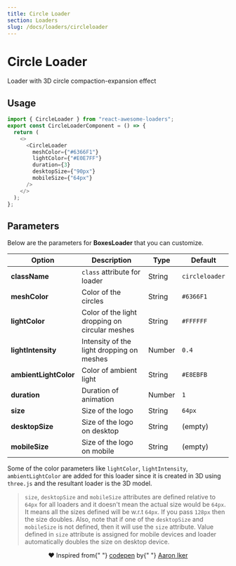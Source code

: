 ```yaml
---
title: Circle Loader
section: Loaders
slug: /docs/loaders/circleloader
---
```



# Circle Loader

Loader with 3D circle compaction-expansion effect

## Usage

<Loader name="CircleLoader" />

```js highlight={1,5-11}
import { CircleLoader } from "react-awesome-loaders";
export const CircleLoaderComponent = () => {
  return (
    <>
      <CircleLoader
        meshColor={"#6366F1"}
        lightColor={"#E0E7FF"}
        duration={3}
        desktopSize={"90px"}
        mobileSize={"64px"}
      />
    </>
  );
};
```

## Parameters

Below are the parameters for **BoxesLoader** that you can customize.

| Option                | Description                                    | Type   | Default        |
| --------------------- | ---------------------------------------------- | ------ | -------------- |
| **className**         | `class` attribute for loader                   | String | `circleloader` |
| **meshColor**         | Color of the circles                           | String | `#6366F1`      |
| **lightColor**        | Color of the light dropping on circular meshes | String | `#FFFFFF`      |
| **lightIntensity**    | Intensity of the light dropping on meshes      | Number | `0.4`          |
| **ambientLightColor** | Color of ambient light                         | String | `#E8EBFB`      |
| **duration**          | Duration of animation                          | Number | `1`            |
| **size**              | Size of the logo                               | String | `64px`         |
| **desktopSize**       | Size of the logo on desktop                    | String | (empty)        |
| **mobileSize**        | Size of the logo on mobile                     | String | (empty)        |

Some of the color parameters like `lightColor`, `lightIntensity`, `ambientLightColor` are added for this loader since it is created in 3D using `three.js` and the resultant loader is the 3D model.

> `size`, `desktopSize` and `mobileSize` attributes are defined relative to `64px` for all loaders and it doesn't mean the actual size would be `64px`. It means all the sizes defined will be w.r.t `64px`. If you pass `128px` then the size doubles. Also, note that if one of the `desktopSize` and `mobileSize` is not defined, then it will use the `size` attribute. Value defined in `size` attribute is assigned for mobile devices and loader automatically doubles the size on desktop device.

<p align="center" style={{fontSize: "13px", marginTop: "20px"}}>
  ❤️ Inspired from{" "}
  <a href="https://codepen.io/aaroniker/pen/bGGMNPd">codepen</a> by{" "}
  <a href="https://dribbble.com/ai">Aaron Iker</a>
</p>
